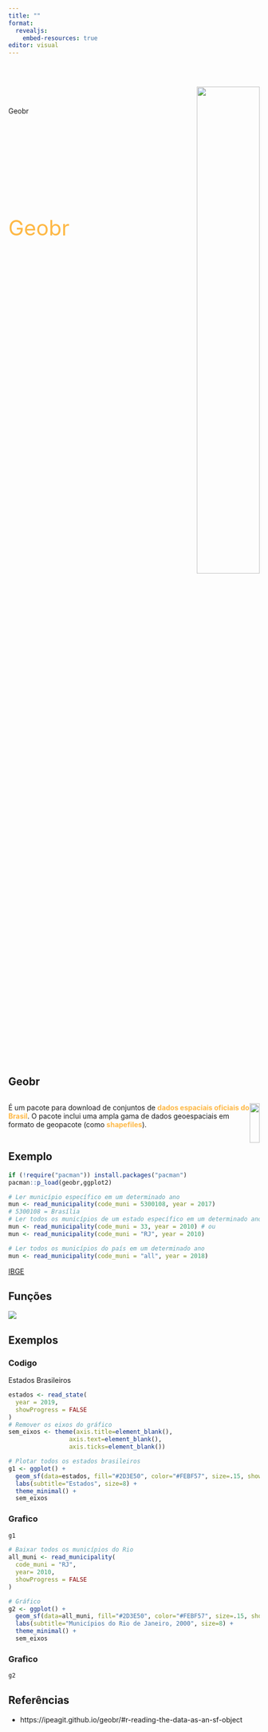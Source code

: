 ---
title: ""
format: 
  revealjs:
    embed-resources: true
editor: visual
---

##  {auto-animate="true"}

::: {style="margin-top: 100px;"}
Geobr
:::

##  {auto-animate="true"}

::: {style="margin-top: 200px; font-size: 3em; color: #feb845;"}
Geobr
:::

::: {style="text-align: right; margin-top: -350px;"}
<img src="geobr_logo_y.png" width="50%"/>
:::

## Geobr

::: {style="display: flex; justify-content: space-between;"}
::: {style="text-align: left;"}
É um pacote para download de conjuntos de [<strong>dados espaciais oficiais do Brasil</strong>]{style="color: #feb845;"}. O pacote inclui uma ampla gama de dados geoespaciais em formato de geopacote (como [<strong>shapefiles</strong>]{style="color: #feb845;"}).
:::

::: {style="text-align: right;"}
<img src="brasil.png" width="100%"/>
:::
:::

## Exemplo

```{r}
if (!require("pacman")) install.packages("pacman")
pacman::p_load(geobr,ggplot2)
```

```{r, echo = TRUE, results = 'hide'}
# Ler município específico em um determinado ano
mun <- read_municipality(code_muni = 5300108, year = 2017)
# 5300108 = Brasília
# Ler todos os municípios de um estado específico em um determinado ano
mun <- read_municipality(code_muni = 33, year = 2010) # ou
mun <- read_municipality(code_muni = "RJ", year = 2010)

# Ler todos os municípios do país em um determinado ano
mun <- read_municipality(code_muni = "all", year = 2018)
```

[IBGE](https://www.ibge.gov.br/explica/codigos-dos-municipios.php)

## Funções {background-color="#feb845"}

![](images/teste4.png)

## Exemplos

::: panel-tabset
### Codigo

Estados Brasileiros

```{r,echo=TRUE}
estados <- read_state(
  year = 2019, 
  showProgress = FALSE
)
# Remover os eixos do gráfico
sem_eixos <- theme(axis.title=element_blank(),
                 axis.text=element_blank(),
                 axis.ticks=element_blank())

# Plotar todos os estados brasileiros
g1 <- ggplot() +
  geom_sf(data=estados, fill="#2D3E50", color="#FEBF57", size=.15, show.legend = FALSE) +
  labs(subtitle="Estados", size=8) +
  theme_minimal() +
  sem_eixos

```

### Grafico

```{r}
g1
```

```{r,echo=FALSE}
# Baixar todos os municípios do Rio
all_muni <- read_municipality(
  code_muni = "RJ", 
  year= 2010,
  showProgress = FALSE
)

# Gráfico
g2 <- ggplot() +
  geom_sf(data=all_muni, fill="#2D3E50", color="#FEBF57", size=.15, show.legend = FALSE) +
  labs(subtitle="Municípios do Rio de Janeiro, 2000", size=8) +
  theme_minimal() +
  sem_eixos


```

### Grafico

```{r}
g2
```
:::

## Referências

-   https://ipeagit.github.io/geobr/#r-reading-the-data-as-an-sf-object
